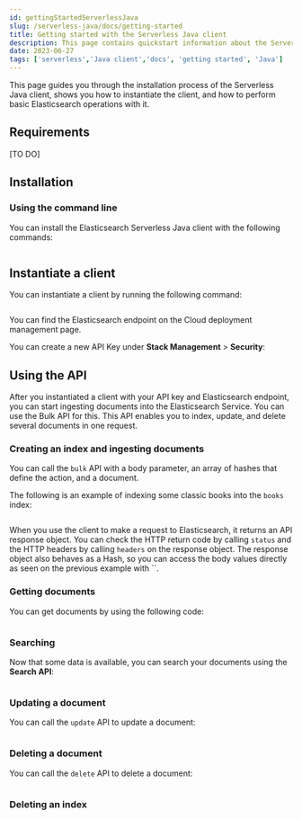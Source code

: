 ```yaml
---
id: gettingStartedServerlessJava
slug: /serverless-java/docs/getting-started
title: Getting started with the Serverless Java client
description: This page contains quickstart information about the Serverless Java client.
date: 2023-06-27
tags: ['serverless','Java client','docs', 'getting started', 'Java']
---
```


This page guides you through the installation process of the Serverless Java 
client, shows you how to instantiate the client, and how to perform basic 
Elasticsearch operations with it.

## Requirements

[TO DO]

## Installation

### Using the command line

You can install the Elasticsearch Serverless Java client with the following 
commands:

```bash

```


## Instantiate a client

You can instantiate a client by running the following command:

```java

```

You can find the Elasticsearch endpoint on the Cloud deployment management page.

<DocImage url="images/copy-endpoint.gif" alt="Copy the endpoint for Elasticsearch"/>

You can create a new API Key under **Stack Management** > **Security**:

<DocImage url="images/setup-api-key.gif" alt="Create and copy API Key"/>


## Using the API

After you instantiated a client with your API key and Elasticsearch endpoint, 
you can start ingesting documents into the Elasticsearch Service. You can use 
the Bulk API for this. This API enables you to index, update, and delete several 
documents in one request.


### Creating an index and ingesting documents

You can call the `bulk` API with a body parameter, an array of hashes that 
define the action, and a document. 

The following is an example of indexing some classic books into the `books` 
index:

```java

```

When you use the client to make a request to Elasticsearch, it returns an API 
response object. You can check the HTTP return code by calling `status` and the 
HTTP headers by calling `headers` on the response object. The response object 
also behaves as a Hash, so you can access the body values directly as seen on 
the previous example with ``.


### Getting documents

You can get documents by using the following code:

```java

```


### Searching

Now that some data is available, you can search your documents using the 
**Search API**:

```java

```

### Updating a document

You can call the `update` API to update a document:

```java

```

### Deleting a document

You can call the `delete` API to delete a document:

```java

```


### Deleting an index


```java

```